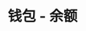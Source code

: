 ---
title: '钱包 - 余额'
openapi: '/cn/api-reference/openapi-cn.json GET /wallet/{chain}/{walletAddress}/balance'
---